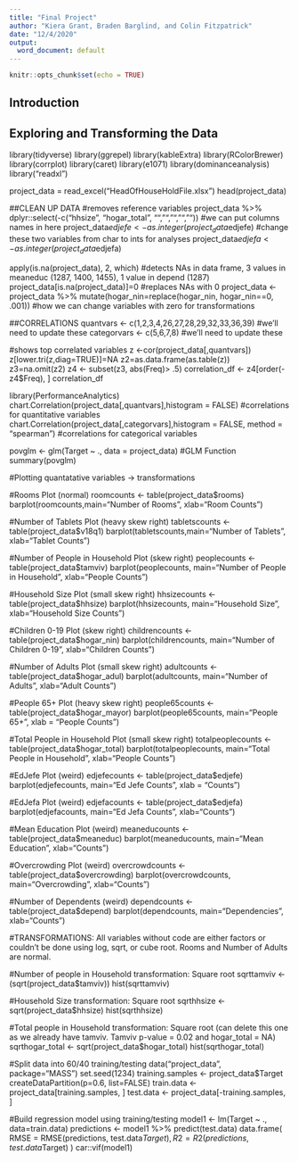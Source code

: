 ---
title: "Final Project"
author: "Kiera Grant, Braden Barglind, and Colin Fitzpatrick"
date: "12/4/2020"
output:
  word_document: default
---

```{r setup, include=FALSE}
knitr::opts_chunk$set(echo = TRUE)
```

## Introduction


## Exploring and Transforming the Data
library(tidyverse) 
library(ggrepel) 
library(kableExtra) 
library(RColorBrewer) 
library(corrplot) 
library(caret) 
library(e1071) 
library(dominanceanalysis) 
library("readxl")


project_data = read_excel("HeadOfHouseHoldFile.xlsx")
head(project_data)


##CLEAN UP DATA
#removes reference variables
project_data %>% dplyr::select(-c("hhsize", "hogar_total", "", "", "", "","")) #we can put columns names in here
project_data$edjefe <- as.integer(project_data$edjefe) #change these two variables from char to ints for analyses
project_data$edjefa <- as.integer(project_data$edjefa)

apply(is.na(project_data), 2, which) #detects NAs in data frame, 3 values in meaneduc (1287, 1400, 1455), 1 value in depend (1287)
project_data[is.na(project_data)]=0  #replaces NAs with 0 
project_data <- project_data %>% mutate(hogar_nin=replace(hogar_nin, hogar_nin==0, .001)) #how we can change variables with zero for transformations

##CORRELATIONS
quantvars <- c(1,2,3,4,26,27,28,29,32,33,36,39) #we'll need to update these
categorvars <- c(5,6,7,8) #we'll need to update these

#shows top correlated variables
z <-cor(project_data[,quantvars])
z[lower.tri(z,diag=TRUE)]=NA 
z2=as.data.frame(as.table(z))  
z3=na.omit(z2) 
z4 <- subset(z3, abs(Freq)> .5) 
correlation_df <- z4[order(-z4$Freq), ]
correlation_df

library(PerformanceAnalytics)
chart.Correlation(project_data[,quantvars],histogram = FALSE) #correlations for quantitative variables
chart.Correlation(project_data[,categorvars],histogram = FALSE, method = "spearman") #correlations for categorical variables


povglm <- glm(Target ~ ., data = project_data) #GLM Function
summary(povglm)

#Plotting quantatative variables -> transformations

#Rooms Plot (normal)
roomcounts <- table(project_data$rooms)
barplot(roomcounts,main="Number of Rooms", xlab="Room Counts")

#Number of Tablets Plot (heavy skew right)
tabletscounts <- table(project_data$v18q1)
barplot(tabletscounts,main="Number of Tablets", xlab="Tablet Counts")

#Number of People in Household Plot (skew right)
peoplecounts <- table(project_data$tamviv)
barplot(peoplecounts, main="Number of People in Household", xlab="People Counts")
          
#Household Size Plot (small skew right)
hhsizecounts <- table(project_data$hhsize)
barplot(hhsizecounts, main="Household Size", xlab="Household Size Counts")

#Children 0-19 Plot (skew right)
childrencounts <- table(project_data$hogar_nin)
barplot(childrencounts, main="Number of Children 0-19", xlab="Children Counts")

#Number of Adults Plot (small skew right)
adultcounts <- table(project_data$hogar_adul)
barplot(adultcounts, main="Number of Adults", xlab="Adult Counts")

#People 65+ Plot (heavy skew right)
people65counts <- table(project_data$hogar_mayor)
barplot(people65counts, main="People 65+", xlab = "People Counts")

#Total People in Household Plot (small skew right)
totalpeoplecounts <- table(project_data$hogar_total)
barplot(totalpeoplecounts, main="Total People in Household", xlab="People Counts")

#EdJefe Plot (weird)
edjefecounts <- table(project_data$edjefe)
barplot(edjefecounts, main="Ed Jefe Counts", xlab = "Counts")

#EdJefa Plot (weird)
edjefacounts <- table(project_data$edjefa)
barplot(edjefacounts, main="Ed Jefa Counts", xlab="Counts")

#Mean Education Plot (weird)
meaneducounts <- table(project_data$meaneduc)
barplot(meaneducounts, main="Mean Education", xlab="Counts")

#Overcrowding Plot (weird)
overcrowdcounts <- table(project_data$overcrowding)
barplot(overcrowdcounts, main="Overcrowding", xlab="Counts")

#Number of Dependents (weird)
dependcounts <- table(project_data$depend)
barplot(dependcounts, main="Dependencies", xlab="Counts")

#TRANSFORMATIONS: All variables without code are either factors or couldn't be done using log, sqrt, or cube root. Rooms and Number of Adults are normal.

#Number of people in Household transformation: Square root 
sqrttamviv <- (sqrt(project_data$tamviv))
hist(sqrttamviv)

#Household Size transformation: Square root 
sqrthhsize <- sqrt(project_data$hhsize)
hist(sqrthhsize)

#Total people in Household transformation: Square root (can delete this one as we already have tamviv. Tamviv p-value = 0.02 and hogar_total = NA)
sqrthogar_total <- sqrt(project_data$hogar_total)
hist(sqrthogar_total)

#Split data into 60/40 training/testing
data("project_data", package="MASS")
set.seed(1234)
training.samples <- project_data$Target 
  createDataPartition(p=0.6, list=FALSE)
train.data <- project_data[training.samples, ]
test.data <- project_data[-training.samples, ]

#Build regression model using training/testing
model1 <- lm(Target ~ ., data=train.data)
predictions <- model1 %>% predict(test.data)
data.frame(
  RMSE = RMSE(predictions, test.data$Target)
,
  R2 = R2(predictions, test.data$Target)
)
car::vif(model1)
